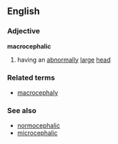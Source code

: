 ==English==
===Adjective===
'''macrocephalic'''
# having an [[abnormally]] [[large]] [[head]]
===Related terms===
*[[macrocephaly]]
===See also===
*[[normocephalic]]
*[[microcephalic]]